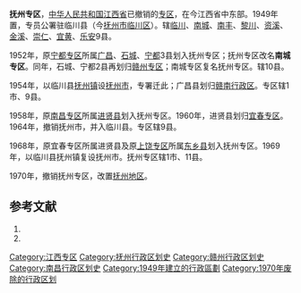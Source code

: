'''抚州专区'''，[[中华人民共和国|中华人民共和国]][[江西省|江西省]]已撤销的[[专区|专区]]，在今江西省中东部。1949年置，专员公署驻临川县（今[[抚州市|抚州市]][[临川区|临川区]]）。辖[[临川县|临川]]、[[南城县|南城]]、[[南丰县|南丰]]、[[黎川县|黎川]]、[[资溪县|资溪]]、[[金溪县|金溪]]、[[崇仁县|崇仁]]、[[宜黄县|宜黄]]、[[乐安县|乐安]]9县。

1952年，原[[宁都专区|宁都专区]]所属[[广昌县|广昌]]、[[石城县|石城]]、[[宁都县|宁都]]3县划入抚州专区；抚州专区改名'''南城专区'''。同年，石城、宁都2县再划归[[赣州专区|赣州专区]]；南城专区复名抚州专区。辖10县。

1954年，以临川县[[抚州镇|抚州镇]]设[[抚州市|抚州市]]，专署迁此；广昌县划归[[赣南行政区|赣南行政区]]。专区辖1市、9县。

1958年，原[[南昌专区|南昌专区]]所属[[进贤县|进贤县]]划入抚州专区。1960年，进贤县划归[[宜春专区|宜春专区]]。1964年，撤销抚州市，并入临川县。专区辖9县。

1968年，原宜春专区所属进贤县及原[[上饶专区|上饶专区]]所属[[东乡县|东乡县]]划入抚州专区。1969年，以临川县抚州镇复设抚州市。抚州专区辖1市、11县。

1970年，撤销抚州专区，改置[[抚州地区|抚州地区]]。

== 参考文献 ==
# {{Cite book | author = 戴均良等 | title = 《中国古今地名大词典》 | location = 上海 | publisher = 上海辞书出版社 | date = 2005 | language = zh-hans }}
# {{Cite book | author = 史为乐 | title = 《中华人民共和国政区沿革（1949-2002）》 | location = 北京 | publisher = 人民出版社 | date = 2006 | language = zh-hans }}

{{江西省历史二级政区|nocat}}
{{江西行政区划小作品}}
{{DEFAULTSORT:F}}
[[Category:江西专区|Category:江西专区]]
[[Category:抚州行政区划史|Category:抚州行政区划史]]
[[Category:赣州行政区划史|Category:赣州行政区划史]]
[[Category:南昌行政区划史|Category:南昌行政区划史]]
[[Category:1949年建立的行政區劃|Category:1949年建立的行政區劃]]
[[Category:1970年废除的行政区划|Category:1970年废除的行政区划]]